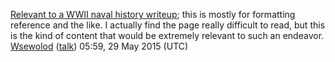[[Historical_Formations|Relevant to a WWII naval history writeup]]; this is mostly for formatting reference and the like. I actually find the page really difficult to read, but this is the kind of content that would be extremely relevant to such an endeavor. [[User:Wsewolod|Wsewolod]] ([[User talk:Wsewolod|talk]]) 05:59, 29 May 2015 (UTC)